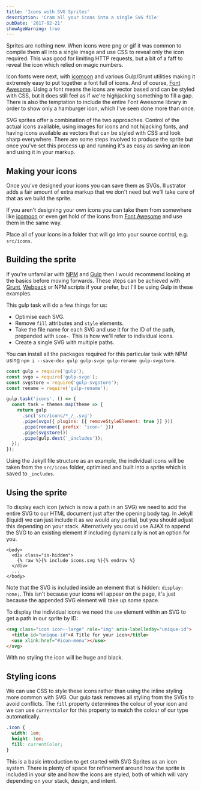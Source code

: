 ```yaml
---
title: 'Icons with SVG Sprites'
description: 'Cram all your icons into a single SVG file'
pubDate: '2017-02-21'
showAgeWarning: true
---
```


Sprites are nothing new. When icons were png or gif it was common to compile them all into a single image and use CSS to reveal only the icon required. This was good for limiting HTTP requests, but a bit of a faff to reveal the icon which relied on magic numbers.

Icon fonts were next, with [icomoon](https://icomoon.io/) and various Gulp/Grunt utilities making it extremely easy to put together a font full of icons. And of course, [Font Awesome](http://fontawesome.io/). Using a font means the icons are vector based and can be styled with CSS, but it does still feel as if we're highjacking something to fill a gap. There is also the temptation to include the entire Font Awesome library in order to show only a hamburger icon, which I've seen done more than once.

SVG sprites offer a combination of the two approaches. Control of the actual icons available, using images for icons and not hijacking fonts, and having icons available as vectors that can be styled with CSS and look sharp everywhere. There are some steps involved to produce the sprite but once you've set this process up and running it's as easy as saving an icon and using it in your markup.

## Making your icons

Once you've designed your icons you can save them as SVGs. Illustrator adds a fair amount of extra markup that we don't need but we'll take care of that as we build the sprite.

If you aren't designing your own icons you can take them from somewhere like [icomoon](https://icomoon.io/) or even get hold of the icons from [Font Awesome](https://github.com/encharm/Font-Awesome-SVG-PNG) and use them in the same way.

Place all of your icons in a folder that will go into your source control, e.g. `src/icons`.

## Building the sprite

If you're unfamiliar with [NPM](https://www.npmjs.com/) and [Gulp](http://gulpjs.com/) then I would recommend looking at the basics before moving forwards. These steps can be achieved with [Grunt](https://gruntjs.com/), [Webpack](https://webpack.github.io/) or NPM scripts if your prefer, but I'll be using Gulp in these examples.

This gulp task will do a few things for us:

- Optimise each SVG.
- Remove `fill` attributes and `style` elements.
- Take the file name for each SVG and use it for the ID of the path, prepended with `icon-`. This is how we'll refer to individual icons.
- Create a single SVG with multiple paths.

You can install all the packages required for this particular task with NPM using `npm i --save-dev gulp gulp-svgo gulp-rename gulp-svgstore`.

```js
const gulp = require('gulp');
const svgo = require('gulp-svgo');
const svgstore = require('gulp-svgstore');
const rename = require('gulp-rename');

gulp.task('icons', () => {
  const task = themes.map(theme => {
    return gulp
      .src('src/icons/*_/_.svg')
      .pipe(svgo({ plugins: [{ removeStyleElement: true }] }))
      .pipe(rename({ prefix: 'icon-' }))
      .pipe(svgstore())
      .pipe(gulp.dest('_includes'));
  });
});
```

Using the Jekyll file structure as an example, the individual icons will be taken from the `src/icons` folder, optimised and built into a sprite which is saved to `_includes`.

## Using the sprite

To display each icon (which is now a path in an SVG) we need to add the entire SVG to our HTML document just after the opening body tag. In Jekyll (liquid) we can just include it as we would any partial, but you should adjust this depending on your stack. Alternatively you could use AJAX to append the SVG to an existing element if including dynamically is not an option for you.

```liquid
<body>
  <div class="is-hidden">
    {% raw %}{% include icons.svg %}{% endraw %}
  </div>
  ...
</body>
```

Note that the SVG is included inside an element that is hidden: `display: none;`. This isn't because your icons will appear on the page, it's just because the appended SVG element will take up some space.

To display the individual icons we need the `use` element within an SVG to get a path in our sprite by ID:

```html
<svg class="icon icon--large" role="img" aria-labelledby="unique-id">
  <title id="unique-id">A Title for your icon</title>
  <use xlink:href="#icon-menu"></use>
</svg>
```

With no styling the icon will be huge and black.

## Styling icons

We can use CSS to style these icons rather than using the inline styling more common with SVG. Our gulp task removes all styling from the SVGs to avoid conflicts. The `fill` property determines the colour of your icon and we can use `currentColor` for this property to match the colour of our type automatically.

```css
.icon {
  width: 1em;
  height: 1em;
  fill: currentColor;
}
```

This is a basic introduction to get started with SVG Sprites as an icon system. There is plenty of space for refinement around how the sprite is included in your site and how the icons are styled, both of which will vary depending on your stack, design, and intent.
